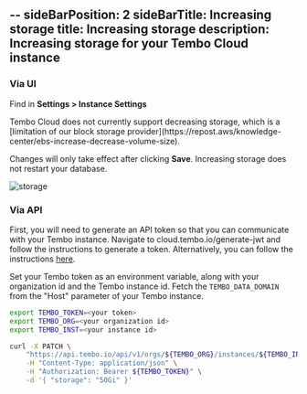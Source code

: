 --
sideBarPosition: 2
sideBarTitle: Increasing storage
title: Increasing storage
description: Increasing storage for your Tembo Cloud instance
---


### Via UI

Find in **Settings > Instance Settings**

<Callout variant='warning'>
	Tembo Cloud does not currently support decreasing storage, which is a [limitation of our block storage provider](https://repost.aws/knowledge-center/ebs-increase-decrease-volume-size).
</Callout>

Changes will only take effect after clicking **Save**. Increasing storage does not restart your database.

![storage](./storage.png)

### Via API

First, you will need to generate an API token so that you can communicate with your Tembo instance. Navigate to cloud.tembo.io/generate-jwt and follow the instructions to generate a token. Alternatively, you can follow the instructions [here](/docs/development/api).

Set your Tembo token as an environment variable, along with your organization id and the Tembo instance id. Fetch the `TEMBO_DATA_DOMAIN` from the "Host" parameter of your Tembo instance.

```bash
export TEMBO_TOKEN=<your token>
export TEMBO_ORG=<your organization id>
export TEMBO_INST=<your instance id>

curl -X PATCH \
	"https://api.tembo.io/api/v1/orgs/${TEMBO_ORG}/instances/${TEMBO_INST}" \
	-H "Content-Type: application/json" \
	-H "Authorization: Bearer ${TEMBO_TOKEN}" \
	-d '{ "storage": "50Gi" }'
```
